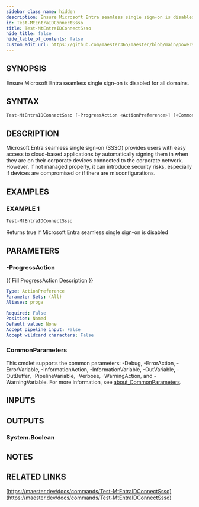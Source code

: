 ```yaml
---
sidebar_class_name: hidden
description: Ensure Microsoft Entra seamless single sign-on is disabled for all domains.
id: Test-MtEntraIDConnectSsso
title: Test-MtEntraIDConnectSsso
hide_title: false
hide_table_of_contents: false
custom_edit_url: https://github.com/maester365/maester/blob/main/powershell/public/Test-MtEntraIDConnectSsso.ps1
---
```


## SYNOPSIS

Ensure Microsoft Entra seamless single sign-on is disabled for all domains.

## SYNTAX

```powershell
Test-MtEntraIDConnectSsso [-ProgressAction <ActionPreference>] [<CommonParameters>]
```

## DESCRIPTION

Microsoft Entra seamless single sign-on (SSSO) provides users with easy access to cloud-based applications by automatically signing them in when they are on their corporate devices connected to the corporate network.
However, if not managed properly, it can introduce security risks, especially if devices are compromised or if there are misconfigurations.

## EXAMPLES

### EXAMPLE 1

```powershell
Test-MtEntraIDConnectSsso
```

Returns true if Microsoft Entra seamless single sign-on is disabled

## PARAMETERS

### -ProgressAction

\{\{ Fill ProgressAction Description \}\}

```yaml
Type: ActionPreference
Parameter Sets: (All)
Aliases: proga

Required: False
Position: Named
Default value: None
Accept pipeline input: False
Accept wildcard characters: False
```

### CommonParameters

This cmdlet supports the common parameters: -Debug, -ErrorAction, -ErrorVariable, -InformationAction, -InformationVariable, -OutVariable, -OutBuffer, -PipelineVariable, -Verbose, -WarningAction, and -WarningVariable. For more information, see [about_CommonParameters](http://go.microsoft.com/fwlink/?LinkID=113216).

## INPUTS

## OUTPUTS

### System.Boolean

## NOTES

## RELATED LINKS

[https://maester.dev/docs/commands/Test-MtEntraIDConnectSsso](https://maester.dev/docs/commands/Test-MtEntraIDConnectSsso)
